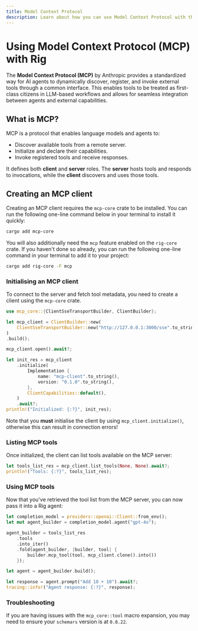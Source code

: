 ```yaml
---
title: Model Context Protocol
description: Learn about how you can use Model Context Protocol with the Rig library.
---
```


# Using Model Context Protocol (MCP) with Rig

The **Model Context Protocol (MCP)** by Anthropic provides a standardized way for AI agents to dynamically discover, register, and invoke external tools through a common interface. This enables tools to be treated as first-class citizens in LLM-based workflows and allows for seamless integration between agents and external capabilities.

## What is MCP?

MCP is a protocol that enables language models and agents to:
- Discover available tools from a remote server.
- Initialize and declare their capabilities.
- Invoke registered tools and receive responses.

It defines both **client** and **server** roles. The **server** hosts tools and responds to invocations, while the **client** discovers and uses those tools.

## Creating an MCP client

Creating an MCP client requires the `mcp-core` crate to be installed. You can run the following one-line command below in your terminal to install it quickly:
```bash
cargo add mcp-core
```

You will also additionally need the `mcp` feature enabled on the `rig-core` crate. If you haven't done so already, you can run the following one-line command in your terminal to add it to your project:
```bash
cargo add rig-core -F mcp
```

### Initialising an MCP client

To connect to the server and fetch tool metadata, you need to create a client using the `mcp-core` crate.

```rust
use mcp_core::{ClientSseTransportBuilder, ClientBuilder};

let mcp_client = ClientBuilder::new(
    ClientSseTransportBuilder::new("http://127.0.0.1:3000/sse".to_string()).build(),
)
.build();

mcp_client.open().await?;

let init_res = mcp_client
    .initialize(
        Implementation {
            name: "mcp-client".to_string(),
            version: "0.1.0".to_string(),
        },
        ClientCapabilities::default(),
    )
    .await?;
println!("Initialized: {:?}", init_res);
```

Note that you **must** initialise the client by using `mcp_client.initialize()`, otherwise this can result in connection errors!

### Listing MCP tools

Once initialized, the client can list tools available on the MCP server:

```rust
let tools_list_res = mcp_client.list_tools(None, None).await?;
println!("Tools: {:?}", tools_list_res);
```

### Using MCP tools

Now that you've retrieved the tool list from the MCP server, you can now pass it into a Rig agent:

```rust
let completion_model = providers::openai::Client::from_env();
let mut agent_builder = completion_model.agent("gpt-4o");

agent_builder = tools_list_res
    .tools
    .into_iter()
    .fold(agent_builder, |builder, tool| {
        builder.mcp_tool(tool, mcp_client.clone().into())
    });

let agent = agent_builder.build();

let response = agent.prompt("Add 10 + 10").await?;
tracing::info!("Agent response: {:?}", response);
```

### Troubleshooting
If you are having issues with the `mcp_core::tool` macro expansion, you may need to ensure your `schemars` version is at `0.8.22`.
